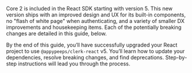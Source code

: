 Core 2 is included in the React SDK starting with version 5. This new version ships with an improved design and UX for its built-in components, no "flash of white page" when authenticating, and a variety of smaller DX improvements and housekeeping items. Each of the potentially breaking changes are detailed in this guide, below.

By the end of this guide, you’ll have successfully upgraded your React project to use `@appypeeps/clerk-react` v5. You’ll learn how to update your dependencies, resolve breaking changes, and find deprecations. Step-by-step instructions will lead you through the process.
